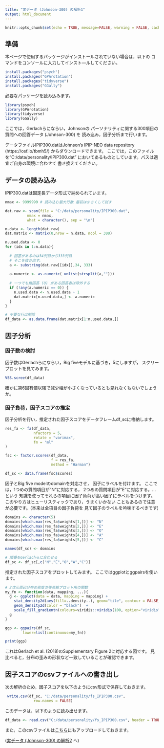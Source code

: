 ```yaml
---
title: "実データ (Johnson-300) の解析1"
output: html_document
---
```


```r
knitr::opts_chunk$set(echo = TRUE, message=FALSE, warning = FALSE, cache = TRUE)
```

## 準備

本ページで使用するパッケージがインストールされていない場合は，以下の
コマンドをコンソールに入力してインスト―ルしてください。
```r
install.packages("psych")
install.packages("GPArotation")
install.packages("tidyverse")
install.packages("GGally")
```

必要なパッケージを読み込みます。
```r
library(psych)
library(GPArotation)
library(tidyverse)
library(GGally)
```

ここでは，Gerlachらにならい，Johnsonの
パーソナリティに関する300項目の質問への回答データ (Johnson-300) を
読み込み，因子分析まで行います。

データファイルIPIP300.datはJohnson's IPIP-NEO data repository (https://osf.io/tbmh5/) 
からダウンロードできます。
ここでは，このファイルを"C:/data/personality/IPIP300.dat"
においてあるものとしています。パスは適宜ご自身の環境に合わせて
書き換えてください。

## データの読み込み

IPIP300.datは固定長データ形式で納められています。

```r
nmax <- 9999999 # 読み込む最大行数 最初は小さくして試す

dat.raw <- scan(file = "C:/data/personality/IPIP300.dat", 
          nmax = nmax,
          what = character(), sep = "\n")

n.data <- length(dat.raw)
dat.matrix <- matrix(0,nrow = n.data, ncol = 300)

n.used.data <- 0
for (idx in 1:n.data){
  
  # 回答があるのは34列目から333列目　
  # そこを抜き出す。
  a <- substring(dat.raw[[idx]],34, 333)
  
  a.numeric <- as.numeric( unlist(strsplit(a,"")))
  
  # 一つでも無回答 (0) がある回答者は除外する
  if (!any(a.numeric == 0)) {
    n.used.data <- n.used.data + 1
    dat.matrix[n.used.data,] <- a.numeric 
  }
}

# 不要な行は削除
df_data <- as.data.frame(dat.matrix[1:n.used.data,])
```


## 因子分析

### 因子数の検討


因子数はGerlachらにならい，Big fiveモデルに基づき，5にしますが，
スクリープロットを見てみます。

```r
VSS.scree(df_data)
```

確かに第6固有値以降で減少幅が小さくなっているとも見れなくもないでしょうか。

### 因子負荷，因子スコアの推定

因子分析を行い，推定された因子スコアをデータフレームdf_scに格納します。

```r
res_fa <- fa(df_data, 
             nfactors = 5,
             rotate = "varimax",  
             fm = "ml"
)

fsc <- factor.scores(df_data, 
                     f = res_fa, 
                     method = "Harman")

df_sc <- data.frame(fsc$scores)
```

因子とBig five modelのdomainを対応させ，
因子にラベルを付けます。
ここでは，1つめの質問項目が"N"に対応する，
2つめの質問項目が"E"に対応する，...という
知識を使ってそれらの項目に因子負荷が高い因子にラベルをつけます。
このやり方はヒューリスティックであり，うまくいかない
こともあるので注意が必要です。(本来は全項目の因子負荷を
見て因子のラベルを吟味するべきです)

```r
domains <- character(5)
domains[which.max(res_fa$weights[1,])] <- "N"
domains[which.max(res_fa$weights[2,])] <- "E"
domains[which.max(res_fa$weights[3,])] <- "O"
domains[which.max(res_fa$weights[4,])] <- "A"
domains[which.max(res_fa$weights[5,])] <- "C"

names(df_sc) <- domains

# 順番をGerlachらに合わせる
df_sc <- df_sc[,c("N","E","O","A","C")]
```

推定された因子スコアをプロットしてみます。
ここではggplotとggpairsを使います。

```r
# 2次元周辺分布の密度の等高線プロット用の関数
my_fn <- function(data, mapping, ...){
  g <- ggplot(data = data, mapping = mapping) + 
    stat_density2d(aes(fill=..density..), geom="tile", contour = FALSE) +
    geom_density2d(color = "black")  + 
    scale_fill_gradientn(colours=viridis::viridis(100, option="viridis"))
  g
}

ggp <- ggpairs(df_sc, 
        lower=list(continuous=my_fn))

print(ggp)
```

これはGerlach et al. (2018)のSupplementary Figure 2に対応する図です。
見比べると，分布の歪みの形状など一致していることが確認できます。

## 因子スコアのcsvファイルへの書き出し

次の解析のため，因子スコアを以下のようにcsv形式で保存しておきます。
```r
 write.csv(df_sc, "C:/data/personality/fs_IPIP300.csv", 
             row.names = FALSE)
```

このデータは，以下のように読み出せます。
```r
df_data <- read.csv("C:/data/personality/fs_IPIP300.csv", header = TRUE)
```

また，このcsvファイルは[こちら](https://kkatahira.github.io/personality/fs_IPIP300.csv)にもアップロードしておきます。

([実データ (Johnson-300) の解析2](analyze_IPIP300_2.html)  へ)
